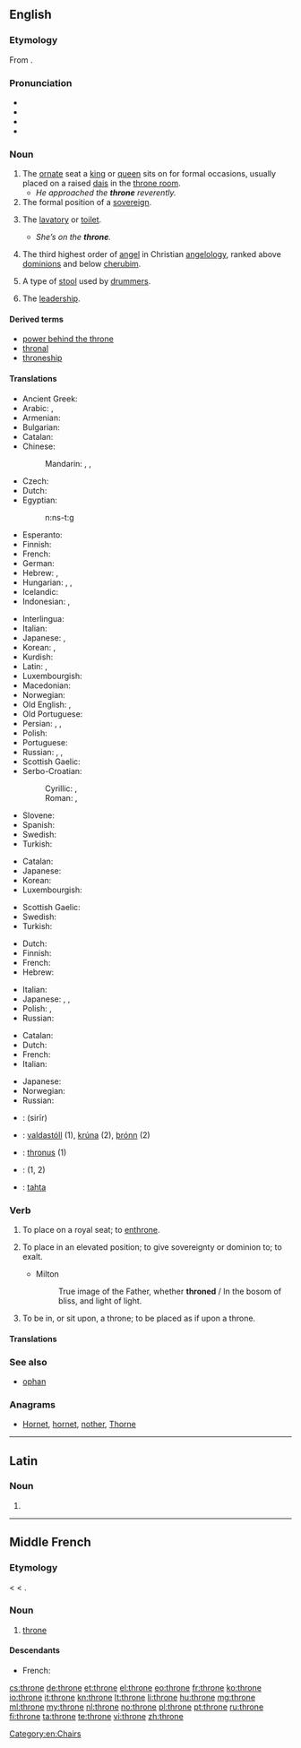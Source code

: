 {{also|Throne}}
==English==
{{wikipedia|Thrones}}

===Etymology===
From {{etyl|grc}} {{term|θρόνος||chair, throne|tr=thronos|lang=grc}}.

===Pronunciation===
* {{IPA|/θrəʊn/}}
* {{audio|en-us-throne.ogg|Audio (US)}}
* {{rhymes|əʊn}}
* {{homophones|thrown|lang=en}}

===Noun===
{{en-noun}}

# The [[ornate]] seat a [[king]] or [[queen]] sits on for formal occasions, usually placed on a raised [[dais]] in the [[throne room]].
#* ''He approached the '''throne''' reverently.''
# The formal position of a [[sovereign]].
# {{colloquial}} The [[lavatory]] or [[toilet]].
#* ''She’s on the '''throne'''.''
# {{context|Biblical tradition}} The third highest order of [[angel]] in Christian [[angelology]], ranked above [[dominion]]s and below [[cherub]]im.
# {{music}} A type of [[stool]] used by [[drummer]]s.
# {{figuratively}} The [[leadership]].

====Derived terms====
* [[power behind the throne]]
* [[thronal]]
* [[throneship]]

====Translations====
{{trans-top|ornate seat}}
* Ancient Greek: {{tø|grc|θρόνος|tr=thronos|m}}
* Arabic: {{t-|ar|عرش|m|tr=3arsh|sc=Arab}}, {{t-|ar|كرسي|m|alt=كُرْسِيّ|tr=kúrsiy}}
* Armenian: {{t-|hy|գահ|tr=gah}}
* Bulgarian: {{t+|bg|престол|m|tr=prestól|sc=Cyrl}}
* Catalan: {{t-|ca|tron|m}}
* Chinese:
*: Mandarin: {{t|zh|寶座|sc=Hani}}, {{t|zh|宝座|tr=bǎozuò|sc=Hani}}, {{t|zh|王座|tr=wángzuò|sc=Hani}}
* Czech: {{t+|cs|trůn|m}}
* Dutch: {{t+|nl|troon|m}}
* Egyptian: {{tø|egy|nst|sc=Egyp}}
*: <hiero>n:ns-t:g</hiero>
* Esperanto: {{t+|eo|trono|xs=Esperanto}}
* Finnish: {{t+|fi|valtaistuin}}
* French: {{t+|fr|trône|m}}
* German: {{t+|de|Thron|m}}
* Hebrew: {{t+|he|כס|m|tr=kés}}, {{t-|he|כיסא מלכות|m|alt=כִּיסֵּא מַלְכוּת|tr=kisé malkhút}}
* Hungarian: {{t+|hu|trón}}, {{t-|hu|trónus}}, {{t-|hu|trónszék}}
* Icelandic: {{t+|is|hásæti}}
* Indonesian: {{t+|id|singgasana}}, {{t+|id|tahta}}
{{trans-mid}}
* Interlingua: {{t-|ia|throno}}
* Italian: {{t+|it|trono|m}}
* Japanese: {{t-|ja|王座|ōza|an}}, {{t-|ja|玉座|tr=ぎょくざ, gyokuza|sc=Jpan}}
* Korean: {{t-|ko|와좌|tr=wangjwa|sc=Kore}}, {{t-|ko|옥좌|tr=okjwa|sc=Kore}}
* Kurdish: {{t+|ku|text|m}}
* Latin: {{t-|la|thronus|m}}, {{t-|la|sedem|f}}
* Luxembourgish: {{t-|lb|Troun|m}}
* Macedonian: {{t-|mk|престол|m}}
* Norwegian: {{t-|no|trone|c}}
* Old English: {{t-|ang|gifstol|m|alt=ġifstōl|xs=Old English}}, {{t-|ang|setl|n|xs=Old English}}
* Old Portuguese: {{tø|roa-ptg|trõo}}
* Persian: {{t+|fa|تخت|tr=taxt|sc=fa-Arab}}, {{t+|fa|عرش|tr='arš|sc=fa-Arab}}, {{t+|fa|سریر|tr=sarir|sc=fa-Arab}}
* Polish: {{t+|pl|tron|m}}
* Portuguese: {{t+|pt|trono|m}}
* Russian: {{t+|ru|трон|m|tr=tron}}, {{t+|ru|престол|m|tr=prestól}}, {{t+|ru|стол|m|tr=stol}}
* Scottish Gaelic: {{t-|gd|rìgh-chathair|m|xs=Scottish Gaelic}}
* Serbo-Croatian:
*: Cyrillic: {{t-|sh|престо|m}}, {{t-|sh|трон|m}}
*: Roman: {{t-|sh|presto|m}}, {{t-|sh|tron|m}}
* Slovene: {{t+|sl|prestol|m}}
* Spanish: {{t-|es|trono|m}}
* Swedish: {{t+|sv|tron|c}}
* Turkish: {{t+|tr|taht}}
{{trans-bottom}}

{{trans-top|position}}
* Catalan: {{t-|ca|tron|m}}
* Japanese: {{t-|ja|王位|tr=おうい, ōi}}
* Korean: {{t-|ko|왕위|tr=wangwi|sc=Kore}}
* Luxembourgish: {{t-|lb|Troun|m}}
{{trans-mid}}
* Scottish Gaelic: {{t-|gd|rìgh-chathair|m|xs=Scottish Gaelic}}
* Swedish: {{t+|sv|tronen}}
* Turkish: {{t+|tr|taht}}
{{trans-bottom}}

{{trans-top|lavatory or toilet}}
* Dutch: {{t+|nl|gemak|n}}
* Finnish: {{t+|fi|valtaistuin}}
* French: {{t+|fr|trône|m}}
* Hebrew: {{t+|he|אסלה|f|tr=aslá}}
{{trans-mid}}
* Italian: {{t+|it|trono|m}}
* Japanese: {{t-|ja|便器|tr=べんき, benki}}, {{t-|ja|便座|tr=べんざ, benza}}, {{t+|ja|トイレ|tr=toire}}
* Polish: {{t+|pl|tron|m}}, {{t+|pl|sedes|m}}
* Russian: {{t+|ru|трон|m|tr=tron}}
{{trans-bottom}}

{{trans-top|third highest order of angel}}
* Catalan: {{t-|ca|tron|m}}
* Dutch: {{t+|nl|troon|m}}
* French: {{t+|fr|trône|m}}
* Italian: {{t+|it|trono|m}}
{{trans-mid}}
* Japanese: {{t-|ja|座天使|tr=ざてんし, zatenshi}}
* Norwegian: {{t-|no|trone|c}}
* Russian: {{t+|ru|престол|m|tr=prestól}}
{{trans-bottom}}

{{checktrans-top}}
* {{ttbc|ar}}: {{Arab|[[سرير]]}} (sirīr) {{m}}
* {{ttbc|is}}: [[valdastóll]] {{m}} (1), [[krúna]] {{f}} (2), [[þrónn]] {{m}} (2)
* {{ttbc|la}}: [[thronus]] {{m}} (1)
{{trans-mid}}
* {{ttbc|ro}}: {{t-|ro|tron|n}} (1, 2)
* {{ttbc|tr}}: [[tahta]]
{{trans-bottom}}

===Verb===
{{en-verb|thron|es}}

# {{transitive|archaic}} To place on a royal seat; to [[enthrone]].
# {{transitive|archaic}} To place in an elevated position; to give sovereignty or dominion to; to exalt.
#* {{rfdate}} Milton
#*: True image of the Father, whether '''throned''' / In the bosom of bliss, and light of light.
# {{intransitive|archaic}} To be in, or sit upon, a throne; to be placed as if upon a throne.

====Translations====
{{trans-see|enthrone}}

===See also===
* [[ophan]]

===Anagrams===
* [[Hornet#English|Hornet]], [[hornet#English|hornet]], [[nother#English|nother]], [[Thorne#English|Thorne]]

[[Category:en:Chairs]]

----

==Latin==

===Noun===
{{la-noun-form|throne}}

# {{inflection of|thronus|thronus|voc|s|lang=la}}

----

==Middle French==

===Etymology===
{{etyl|fro|frm}} {{term|trone|lang=fro}} < {{etyl|la|frm}} {{term|thronus|lang=la}} < {{etyl|grc|frm}} {{term|θρόνος||chair, throne|tr=thronos|lang=grc}}.

===Noun===
{{frm-noun|m}}

# [[#English|throne]]

====Descendants====
* French: {{l|fr|trône}}

[[cs:throne]]
[[de:throne]]
[[et:throne]]
[[el:throne]]
[[eo:throne]]
[[fr:throne]]
[[ko:throne]]
[[io:throne]]
[[it:throne]]
[[kn:throne]]
[[lt:throne]]
[[li:throne]]
[[hu:throne]]
[[mg:throne]]
[[ml:throne]]
[[my:throne]]
[[nl:throne]]
[[no:throne]]
[[pl:throne]]
[[pt:throne]]
[[ru:throne]]
[[fi:throne]]
[[ta:throne]]
[[te:throne]]
[[vi:throne]]
[[zh:throne]]